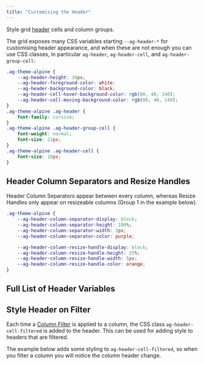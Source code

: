 ```yaml
---
title: "Customising the Header"
---
```


Style grid [header](/component-header/) cells and column groups.

The grid exposes many CSS variables starting `--ag-header-*` for customising header appearance, and when these are not enough you can use CSS classes, in particular `ag-header`, `ag-header-cell`, and `ag-header-group-cell`:

```css
.ag-theme-alpine {
    --ag-header-height: 30px;
    --ag-header-foreground-color: white;
    --ag-header-background-color: black;
    --ag-header-cell-hover-background-color: rgb(80, 40, 140);
    --ag-header-cell-moving-background-color: rgb(80, 40, 140);
}
.ag-theme-alpine .ag-header {
    font-family: cursive;
}
.ag-theme-alpine .ag-header-group-cell {
    font-weight: normal;
    font-size: 22px;
}
.ag-theme-alpine .ag-header-cell {
    font-size: 18px;
}
```

<GridExampleRunner title='Colour Customisation' name='header-customisation' type='generated' options='{ "exampleHeight": 400 }'></GridExampleRunner>

## Header Column Separators and Resize Handles

Header Column Separators appear between every column, whereas Resize Handles only appear on resizeable columns (Group 1 in the example below).

```css
.ag-theme-alpine {
    --ag-header-column-separator-display: block;
    --ag-header-column-separator-height: 100%;
    --ag-header-column-separator-width: 2px;
    --ag-header-column-separator-color: purple;

    --ag-header-column-resize-handle-display: block;
    --ag-header-column-resize-handle-height: 25%;
    --ag-header-column-resize-handle-width: 5px;
    --ag-header-column-resize-handle-color: orange;
}
```

<GridExampleRunner title='Column Separators' name='header-customisation-columns' type='generated' options='{ "exampleHeight": 400 }'></GridExampleRunner>

## Full List of Header Variables

<api-documentation source='global-style-customisation-variables/resources/variables.json' section='variables' config='{"namePattern": "--ag-header", "maxLeftColumnWidth": 35, "hideHeader": true}'></api-documentation>

## Style Header on Filter

Each time a [Column Filter](/filtering/) is applied to a column, the CSS class `ag-header-cell-filtered` is added to the header. This can be used for adding style to headers that are filtered.

The example below adds some styling to `ag-header-cell-filtered`, so when you filter a column you will notice the column header change.

<GridExampleRunner title='Style Header' name='style-header-on-filter' type='generated' options='{ "exampleHeight": 520 }'></GridExampleRunner>
